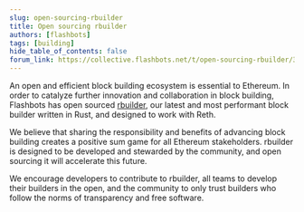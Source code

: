 ```yaml
---
slug: open-sourcing-rbuilder
title: Open sourcing rbuilder
authors: [flashbots]
tags: [building]
hide_table_of_contents: false
forum_link: https://collective.flashbots.net/t/open-sourcing-rbuilder/3631
---
```


An open and efficient block building ecosystem is essential to Ethereum. In order to catalyze further innovation and collaboration in block building, Flashbots has open sourced [rbuilder](https://github.com/flashbots/rbuilder), our latest and most performant block builder written in Rust, and designed to work with Reth.

We believe that sharing the responsibility and benefits of advancing block building creates a positive sum game for all Ethereum stakeholders. rbuilder is designed to be developed and stewarded by the community, and open sourcing it will accelerate this future.

We encourage developers to contribute to rbuilder, all teams to develop their builders in the open, and the community to only trust builders who follow the norms of transparency and free software.
